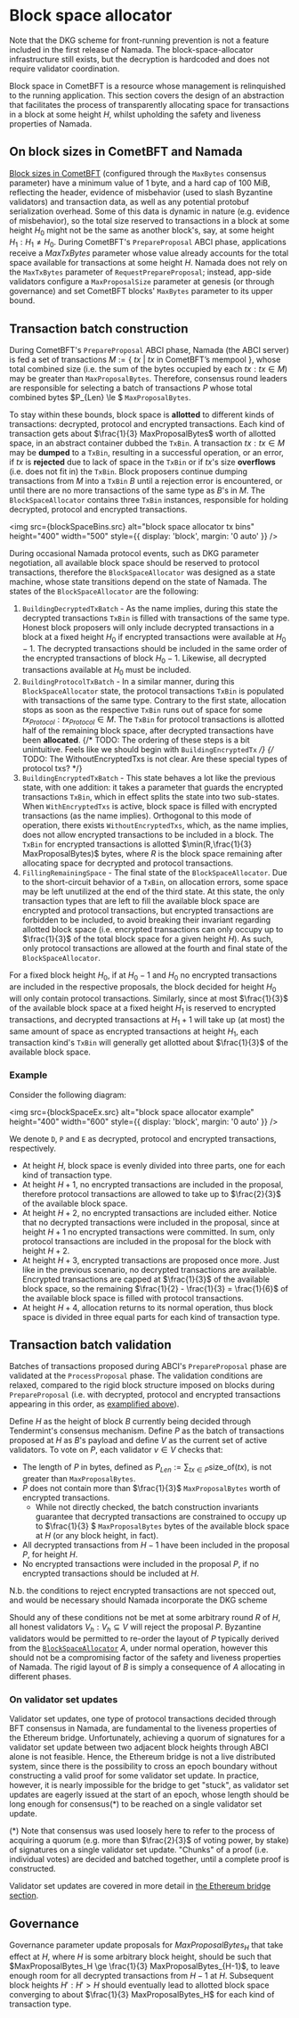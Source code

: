 
# Block space allocator

<Callout type="info">
Note that the DKG scheme for front-running prevention is not a feature included in the first release of Namada. 
The block-space-allocator infrastructure still exists, but the decryption is hardcoded and does not require validator coordination.
</Callout>

Block space in CometBFT is a resource whose management is relinquished to the 
running application. This section covers the design of an abstraction that 
facilitates the process of transparently allocating space for transactions in a 
block at some height $H$, whilst upholding the safety and liveness properties 
of Namada.

## On block sizes in CometBFT and Namada

[Block sizes in CometBFT](https://github.com/cometbft/cometbft/blob/main/spec/abci/abci%2B%2B_app_requirements.md#blockparamsmaxbytes) (configured through the `MaxBytes` consensus 
parameter) have a minimum value of $1\ \text{byte}$, and a hard cap of $100\ 
\text{MiB}$, reflecting the header, evidence of misbehavior (used to slash 
Byzantine validators) and transaction data, as well as any potential protobuf 
serialization overhead. Some of this data is dynamic in nature (e.g. 
evidence of misbehavior), so the total size reserved to transactions in a block 
at some height $H_0$ might not be the same as another block's, say, at some 
height $H_1 : H_1 \ne H_0$. During CometBFT's `PrepareProposal` ABCI phase, 
applications receive a $MaxTxBytes$ parameter whose value already accounts for 
the total space available for transactions at some height $H$. Namada does not 
rely on the `MaxTxBytes` parameter of `RequestPrepareProposal`; instead, 
app-side validators configure a `MaxProposalSize` parameter at genesis (or
through governance) and set CometBFT blocks' `MaxBytes` parameter to its 
upper bound.

## Transaction batch construction

During CometBFT's `PrepareProposal` ABCI phase, Namada (the ABCI server) is 
fed a set of transactions $M := \{\ tx\ |\ tx\text{ in CometBFT's mempool}\ 
\}$, whose total combined size (i.e. the sum of the bytes occupied by each $tx 
: tx \in M$) may be greater than `MaxProposalBytes`. Therefore, consensus round 
leaders are responsible for selecting a batch of transactions $P$ whose total 
combined bytes $P_{Len} \le $ `MaxProposalBytes`.

To stay within these bounds, block space is **allotted** to different kinds of 
transactions: decrypted, protocol and encrypted transactions. Each kind of 
transaction gets about $\frac{1}{3} MaxProposalBytes$ worth of allotted space, 
in an abstract container dubbed the `TxBin`. A transaction $tx : tx \in M$ may 
be **dumped** to a `TxBin`, resulting in a successful operation, or an error, 
if $tx$ is **rejected** due to lack of space in the `TxBin` or if $tx$'s size 
**overflows** (i.e. does not fit in) the `TxBin`. Block proposers continue 
dumping transactions from $M$ into a `TxBin` $B$ until a rejection error is 
encountered, or until there are no more transactions of the same type as $B$'s 
in $M$. The `BlockSpaceAllocator` contains three `TxBin` instances, responsible 
for holding decrypted, protocol and encrypted transactions.

<img
  src={blockSpaceBins.src}
  alt="block space allocator tx bins"
  height="400"
  width="500"
  style={{ display: 'block', margin: '0 auto' }} />

During occasional Namada protocol events, such as DKG parameter negotiation, 
all available block space should be reserved to protocol transactions, 
therefore the `BlockSpaceAllocator` was designed as a state machine, whose 
state transitions depend on the state of Namada. The states of the 
`BlockSpaceAllocator` are the following:

1. `BuildingDecryptedTxBatch` - As the name implies, during this state the 
decrypted transactions `TxBin` is filled with transactions of the same type. 
Honest block proposers will only include decrypted transactions in a block at a 
fixed height $H_0$ if encrypted transactions were available at $H_0 - 1$. The 
decrypted transactions should be included in the same order of the encrypted 
transactions of block $H_0 - 1$. Likewise, all decrypted transactions available 
at $H_0$ must be included.
2. `BuildingProtocolTxBatch` - In a similar manner, during this 
`BlockSpaceAllocator` state, the protocol transactions `TxBin` is populated 
with transactions of the same type. Contrary to the first state, allocation 
stops as soon as the respective `TxBin` runs out of space for some 
$tx_{Protocol} : tx_{Protocol} \in M$. The `TxBin` for protocol transactions is 
allotted half of the remaining block space, after decrypted transactions have 
been **allocated**.
{/* TODO: The ordering of these steps is a bit unintuitive. Feels like we should begin with `BuildingEncryptedTx` */}
{/* TODO: The WithoutEncryptedTxs is not clear. Are these special types of protocol txs? */}
3. `BuildingEncryptedTxBatch` - This state behaves a lot like the previous 
state, with one addition: it takes a parameter that guards the encrypted 
transactions `TxBin`, which in effect splits the state into two sub-states. 
When `WithEncryptedTxs` is active, block space is filled with encrypted 
transactions (as the name implies). Orthogonal to this mode of operation, there 
exists `WithoutEncryptedTxs`, which, as the name implies, does not allow encrypted 
transactions to be included in a block. The `TxBin` for encrypted transactions 
is allotted $\min(R,\frac{1}{3} MaxProposalBytes)$ bytes, where $R$ is the 
block space remaining after allocating space for decrypted and protocol 
transactions.
4. `FillingRemainingSpace` - The final state of the `BlockSpaceAllocator`. Due 
to the short-circuit behavior of a `TxBin`, on allocation errors, some space 
may be left unutilized at the end of the third state. At this state, the only 
transaction types that are left to fill the available block space are
encrypted and protocol transactions, but encrypted transactions are forbidden
to be included, to avoid breaking their invariant regarding
allotted block space (i.e. encrypted transactions can only occupy up to
$\frac{1}{3}$ of the total block space for a given height $H$). As such,
only protocol transactions are allowed at the fourth and final state of
the `BlockSpaceAllocator`.

For a fixed block height $H_0$, if at $H_0 - 1$ and $H_0$ no encrypted 
transactions are included in the respective proposals, the block decided for 
height $H_0$ will only contain protocol transactions. Similarly, since at most 
$\frac{1}{3}$ of the available block space at a fixed height $H_1$ is reserved 
to encrypted transactions, and decrypted transactions at $H_1+1$ will take up 
(at most) the same amount of space as encrypted transactions at height $H_1$, 
each transaction kind's `TxBin` will generally get allotted about $\frac{1}{3}$ 
of the available block space.

### Example

Consider the following diagram:

<img
  src={blockSpaceEx.src}
  alt="block space allocator example"
  height="400"
  width="600"
  style={{ display: 'block', margin: '0 auto' }}
/>

We denote `D`, `P` and `E` as decrypted, protocol and encrypted transactions, 
respectively.

* At height $H$, block space is evenly divided into three parts, one for each 
kind of transaction type.
* At height $H+1$, no encrypted transactions are included in the proposal, 
therefore protocol transactions are allowed to take up to $\frac{2}{3}$ of the 
available block space.
* At height $H+2$, no encrypted transactions are included either. Notice that 
no decrypted transactions were included in the proposal, since at height $H+1$ 
no encrypted transactions were committed. In sum, only protocol 
transactions are included in the proposal for the block with height $H+2$.
* At height $H+3$, encrypted transactions are proposed once more. Just like in 
the previous scenario, no decrypted transactions are available. Encrypted 
transactions are capped at $\frac{1}{3}$ of the available block space, so the 
remaining $\frac{1}{2} - \frac{1}{3} = \frac{1}{6}$ of the available block 
space is filled with protocol transactions.
* At height $H+4$, allocation returns to its normal operation, thus block space 
is divided in three equal parts for each kind of transaction type.

## Transaction batch validation

Batches of transactions proposed during ABCI's `PrepareProposal` phase are 
validated at the `ProcessProposal` phase. The validation conditions are 
relaxed, compared to the rigid block structure imposed on blocks during 
`PrepareProposal` (i.e. with decrypted, protocol and encrypted transactions 
appearing in this order, as [examplified above](#example)). 

Define $H$ as the height of block $B$ currently being decided through Tendermint's 
consensus mechanism. Define $P$ as the batch of transactions proposed at $H$ as $B$'s 
payload and define $V$ as the current set of active validators. To vote on $P$, each 
validator $v \in V$ checks that:

* The length of $P$ in bytes, defined as $P_{Len} := \sum_{tx \in 
P} \text{size\_of}(tx)$, is not greater than `MaxProposalBytes`.
* $P$ does not contain more than $\frac{1}{3}$ `MaxProposalBytes` worth of 
encrypted transactions.
    - While not directly checked, the batch construction invariants guarantee 
that decrypted transactions are constrained to occupy up to $\frac{1}{3} $
`MaxProposalBytes` bytes of the available block space at $H$ (or any block 
height, in fact).
* All decrypted transactions from $H-1$ have been included in the proposal 
$P$, for height $H$.
* No encrypted transactions were included in the proposal $P$, if no
encrypted transactions should be included at $H$.

<Callout type="info">
N.b. the conditions to reject encrypted transactions are not specced out, and would be necessary should Namada incorporate the DKG scheme
</Callout>

Should any of these conditions not be met at some arbitrary round $R$ of $H$, 
all honest validators $V_h : V_h \subseteq V$ will reject the proposal $P$. 
Byzantine validators would be permitted to re-order the layout of $P$ typically 
derived from the [`BlockSpaceAllocator`](#transaction-batch-construction) $A$, 
under normal operation, however this should not be a compromising factor of the 
safety and liveness properties of Namada. The rigid layout of $B$ is simply a 
consequence of $A$ allocating in different phases.

### On validator set updates

Validator set updates, one type of protocol transactions decided through BFT 
consensus in Namada, are fundamental to the liveness properties of the Ethereum 
bridge. Unfortunately, achieving a quorum of signatures for a validator set update between two adjacent block heights 
through ABCI alone is not feasible. Hence, the Ethereum bridge is not a live 
distributed system, since there is the possibility to cross an epoch boundary 
without constructing a valid proof for some validator set update. In practice, 
however, it is nearly impossible for the bridge to get "stuck", as validator 
set updates are eagerly issued at the start of an epoch, whose length should be 
long enough for consensus(*) to be reached on a single validator set update.

(*) Note that consensus was used loosely here to refer to the process of 
acquiring a quorum (e.g. more than $\frac{2}{3}$ of voting power, by stake) of 
signatures on a single validator set update. "Chunks" of a proof (i.e. 
individual votes) are decided and batched together, until a complete proof is 
constructed.

Validator set updates are covered in more detail in [the Ethereum bridge section](../interoperability/ethereum-bridge.mdx).

## Governance

Governance parameter update proposals for $MaxProposalBytes_H$ that take effect 
at $H$, where $H$ is some arbitrary block height, should be such that
$MaxProposalBytes_H \ge \frac{1}{3} MaxProposalBytes_{H-1}$, to leave enough
room for all decrypted transactions from $H-1$ at $H$. Subsequent block heights
$H' : H' > H$ should eventually lead to allotted block space converging to about
$\frac{1}{3} MaxProposalBytes_H$ for each kind of transaction type.
